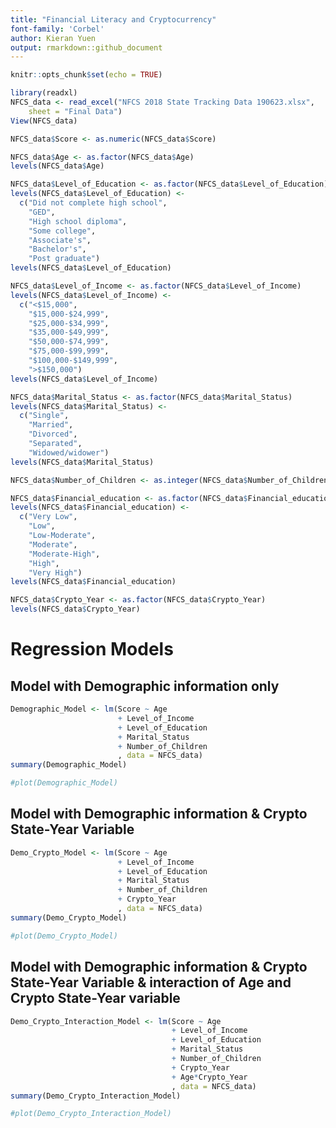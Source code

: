 ```yaml
---
title: "Financial Literacy and Cryptocurrency"
font-family: 'Corbel'
author: Kieran Yuen
output: rmarkdown::github_document
---
```


```r
knitr::opts_chunk$set(echo = TRUE)
```

```r
library(readxl)
NFCS_data <- read_excel("NFCS 2018 State Tracking Data 190623.xlsx", 
    sheet = "Final Data")
View(NFCS_data)
```

```r
NFCS_data$Score <- as.numeric(NFCS_data$Score)

NFCS_data$Age <- as.factor(NFCS_data$Age)
levels(NFCS_data$Age)

NFCS_data$Level_of_Education <- as.factor(NFCS_data$Level_of_Education)
levels(NFCS_data$Level_of_Education) <-
  c("Did not complete high school",
    "GED",
    "High school diploma",
    "Some college",
    "Associate's",
    "Bachelor's",
    "Post graduate")
levels(NFCS_data$Level_of_Education)

NFCS_data$Level_of_Income <- as.factor(NFCS_data$Level_of_Income)
levels(NFCS_data$Level_of_Income) <-
  c("<$15,000",
    "$15,000-$24,999",
    "$25,000-$34,999",
    "$35,000-$49,999",
    "$50,000-$74,999",
    "$75,000-$99,999",
    "$100,000-$149,999",
    ">$150,000")
levels(NFCS_data$Level_of_Income)

NFCS_data$Marital_Status <- as.factor(NFCS_data$Marital_Status)
levels(NFCS_data$Marital_Status) <-
  c("Single",
    "Married",
    "Divorced",
    "Separated",
    "Widowed/widower")
levels(NFCS_data$Marital_Status)

NFCS_data$Number_of_Children <- as.integer(NFCS_data$Number_of_Children)

NFCS_data$Financial_education <- as.factor(NFCS_data$Financial_education)
levels(NFCS_data$Financial_education) <-
  c("Very Low",
    "Low",
    "Low-Moderate",
    "Moderate",
    "Moderate-High",
    "High",
    "Very High")
levels(NFCS_data$Financial_education)

NFCS_data$Crypto_Year <- as.factor(NFCS_data$Crypto_Year)
levels(NFCS_data$Crypto_Year)
```

# Regression Models
## Model with Demographic information only
```r
Demographic_Model <- lm(Score ~ Age 
                        + Level_of_Income 
                        + Level_of_Education 
                        + Marital_Status 
                        + Number_of_Children
                        , data = NFCS_data)
summary(Demographic_Model)

#plot(Demographic_Model)
```

## Model with Demographic information & Crypto State-Year Variable
```r
Demo_Crypto_Model <- lm(Score ~ Age 
                        + Level_of_Income 
                        + Level_of_Education 
                        + Marital_Status 
                        + Number_of_Children 
                        + Crypto_Year
                        , data = NFCS_data)
summary(Demo_Crypto_Model)

#plot(Demo_Crypto_Model)
```


## Model with Demographic information & Crypto State-Year Variable & interaction of Age and Crypto State-Year variable
```r
Demo_Crypto_Interaction_Model <- lm(Score ~ Age
                                    + Level_of_Income 
                                    + Level_of_Education 
                                    + Marital_Status 
                                    + Number_of_Children 
                                    + Crypto_Year 
                                    + Age*Crypto_Year
                                    , data = NFCS_data)
summary(Demo_Crypto_Interaction_Model)

#plot(Demo_Crypto_Interaction_Model)
```



